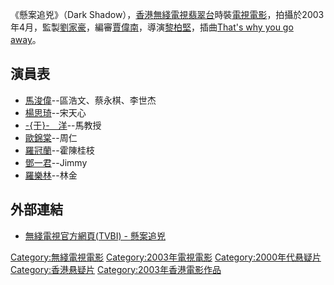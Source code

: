 《懸案追兇》（Dark Shadow），[[香港|香港]][[無綫電視|無綫電視]][[翡翠台|翡翠台]]時裝[[電視電影|電視電影]]，拍攝於2003年4月，監製[[劉家豪|劉家豪]]，編審[[賈偉南|賈偉南]]，導演[[黎柏堅|黎柏堅]]，插曲[[That's_why_you_go_away|That's why you go away]]。

==演員表==
*[[馬浚偉|馬浚偉]]--區浩文、蔡永棋、李世杰
*[[楊思琦|楊思琦]]--宋天心
*[[于洋_(香港)|-{于}-　洋]]--馬教授
*[[歐錦棠|歐錦棠]]--周仁
*[[羅冠蘭|羅冠蘭]]--霍陳桂枝
*[[鄧一君|鄧一君]]--Jimmy
*[[羅樂林|羅樂林]]--林金

==外部連結==
*[http://www.tvb.com/tvbi/program/darkshadow/index.html 無綫電視官方網頁(TVBI) - 懸案追兇] {{Wayback|url=http://www.tvb.com/tvbi/program/darkshadow/index.html |date=20101018065146 }}

{{無綫電視電影}}

[[Category:無綫電視電影|Category:無綫電視電影]]
[[Category:2003年電視電影|Category:2003年電視電影]]
[[Category:2000年代悬疑片|Category:2000年代悬疑片]]

[[Category:香港悬疑片|Category:香港悬疑片]]
[[Category:2003年香港電影作品|Category:2003年香港電影作品]]